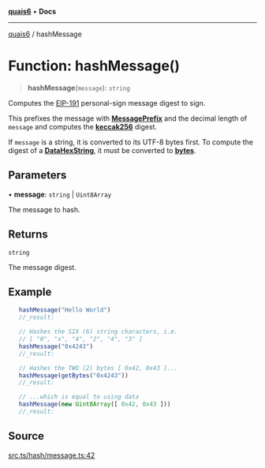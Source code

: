 [**quais6**](../README.md) • **Docs**

***

[quais6](../globals.md) / hashMessage

# Function: hashMessage()

> **hashMessage**(`message`): `string`

Computes the [EIP-191](https://eips.ethereum.org/EIPS/eip-191) personal-sign 
 message digest to sign.

 This prefixes the message with [**MessagePrefix**](../variables/MessagePrefix.md) and the decimal length
 of `message` and computes the [**keccak256**](keccak256.md) digest.

 If `message` is a string, it is converted to its UTF-8 bytes
 first. To compute the digest of a [**DataHexString**](../types-aliases/DataHex), it must be converted
 to [**bytes**](../functions/getBytes).

## Parameters

• **message**: `string` \| `Uint8Array`

The message to hash.

## Returns

`string`

The message digest.

## Example

```ts
   hashMessage("Hello World")
   //_result:

   // Hashes the SIX (6) string characters, i.e.
   // [ "0", "x", "4", "2", "4", "3" ]
   hashMessage("0x4243")
   //_result:

   // Hashes the TWO (2) bytes [ 0x42, 0x43 ]...
   hashMessage(getBytes("0x4243"))
   //_result:

   // ...which is equal to using data
   hashMessage(new Uint8Array([ 0x42, 0x43 ]))
   //_result:
 ```

## Source

[src.ts/hash/message.ts:42](https://github.com/dominant-strategies/quais-6.js/blob/aca1855329c3946c627ab7f16ac5304cea7d20c5/src.ts/hash/message.ts#L42)
